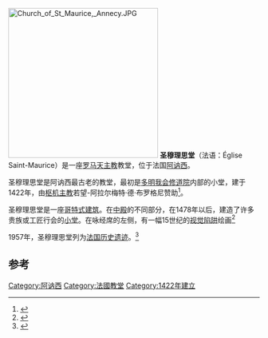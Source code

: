 [[File:Church_of_St_Maurice,_Annecy.JPG|300px]]
'''圣穆理思堂'''（法语：Église Saint-Maurice）是一座[[罗马天主教|罗马天主教]]教堂，位于法国[[阿讷西|阿讷西]]。

圣穆理思堂是阿讷西最古老的教堂，最初是[[多明我会|多明我会]][[修道院|修道院]]内部的小堂，建于1422年，由[[枢机主教|枢机主教]]若望-阿拉尔梅特·德·布罗格尼赞助<ref>{{cite web|title=Annecy: église saint Maurice|url=http://michele-gabriel.chez-alice.fr/pge85-00.html|accessdate=2013-02-05|archive-date=2020-01-19|archive-url=https://web.archive.org/web/20200119050519/http://michele-gabriel.chez-alice.fr/pge85-00.html|dead-url=no}}</ref>。

圣穆理思堂是一座[[哥特式建筑|哥特式建筑]]。在[[中殿|中殿]]的不同部分，在1478年以后，建造了许多贵族或工匠行会的[[小堂|小堂]]。在咏经席的左侧，有一幅15世纪的[[视觉陷阱|视觉陷阱]]绘画<ref>{{cite web|title=Historical monuments in Annecy, Official Site of Town of Annecy|url=http://en.annecy.eu/510-historical-monuments-in-annecy.htm|accessdate=2013-02-05|archive-date=2020-01-16|archive-url=https://web.archive.org/web/20200116162646/http://en.annecy.eu/510-historical-monuments-in-annecy.htm|dead-url=no}}</ref>

1957年，圣穆理思堂列为[[法国历史遗迹|法国历史遗迹]]。<ref>{{cite web|title=Ministère de la culture et de la communication|url=http://www.culture.gouv.fr/public/mistral/merimee_fr?ACTION=CHERCHER&FIELD_1=REF&VALUE_1=PA00118345|accessdate=2013-02-05|archive-date=2019-05-08|archive-url=https://web.archive.org/web/20190508004231/http://www2.culture.gouv.fr/public/mistral/merimee_fr?ACTION=CHERCHER&FIELD_1=REF&VALUE_1=PA00118345|dead-url=no}}</ref>

==参考==
{{Reflist}}
{{coord|45|53|57|N|6|7|40|E|type:landmark_region:FR|display=title}}
[[Category:阿讷西|Category:阿讷西]]
[[Category:法國教堂|Category:法國教堂]]
[[Category:1422年建立|Category:1422年建立]]